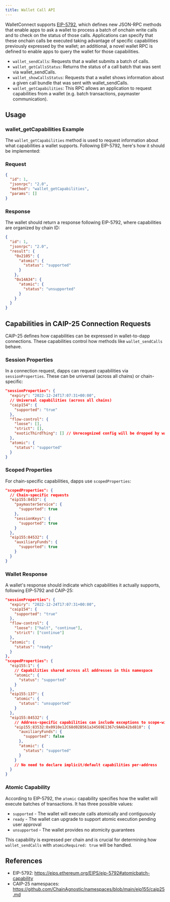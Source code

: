 ```yaml
---
title: Wallet Call API
---
```


WalletConnect supports [EIP-5792](https://eips.ethereum.org/EIPS/eip-5792#atomicbatch-capability), which defines new JSON-RPC methods that enable apps to ask a wallet to process a batch of onchain write calls and to check on the status of those calls.
Applications can specify that these onchain calls be executed taking advantage of specific capabilities previously expressed by the wallet; an additional, a novel wallet RPC is defined to enable apps to query the wallet for those capabilities.

- `wallet_sendCalls`: Requests that a wallet submits a batch of calls.
- `wallet_getCallsStatus`: Returns the status of a call batch that was sent via wallet_sendCalls.
- `wallet_showCallsStatus`: Requests that a wallet shows information about a given call bundle that was sent with wallet_sendCalls.
- `wallet_getCapabilities`: This RPC allows an application to request capabilities from a wallet (e.g. batch transactions, paymaster communication).

## Usage

### wallet_getCapabilities Example

The `wallet_getCapabilities` method is used to request information about what capabilities a wallet supports. Following EIP-5792, here's how it should be implemented:

### Request
```json
{
  "id": 1,
  "jsonrpc": "2.0",
  "method": "wallet_getCapabilities",
  "params": []
}
```

### Response
The wallet should return a response following EIP-5792, where capabilities are organized by chain ID:

```json
{
  "id": 1,
  "jsonrpc": "2.0",
  "result": {
    "0x2105": {
      "atomic": {
        "status": "supported"
      }
    },
    "0x14A34": {
      "atomic": {
        "status": "unsupported"
      }
    }
  }
}
```

## Capabilities in CAIP-25 Connection Requests

CAIP-25 defines how capabilities can be expressed in wallet-to-dapp connections. These capabilities control how methods like `wallet_sendCalls` behave.

### Session Properties

In a connection request, dapps can request capabilities via `sessionProperties`. These can be universal (across all chains) or chain-specific:

```json
"sessionProperties": {
  "expiry": "2022-12-24T17:07:31+00:00",
  // Universal capabilities (across all chains)
  "caip154": {
    "supported": "true"
  },
  "flow-control": {
    "loose": [], 
    "strict": [],
    "exoticThirdThing": [] // Unrecognized config will be dropped by wallet
  },
  "atomic": {
    "status": "supported"
  }
}
```

### Scoped Properties

For chain-specific capabilities, dapps use `scopedProperties`:

```json
"scopedProperties": {
  // Chain-specific requests
  "eip155:8453": {
    "paymasterService": {
      "supported": true
    },
    "sessionKeys": {
      "supported": true
    }
  },
  "eip155:84532": {
    "auxiliaryFunds": {
      "supported": true
    }
  }
}
```

### Wallet Response

A wallet's response should indicate which capabilities it actually supports, following EIP-5792 and CAIP-25:

```json
"sessionProperties": {
  "expiry": "2022-12-24T17:07:31+00:00",
  "caip154": {
    "supported": "true"
  },
  "flow-control": {
    "loose": ["halt", "continue"],
    "strict": ["continue"]
  },
  "atomic": {
    "status": "ready"
  }
},
"scopedProperties": {
  "eip155:1": {
    // Capabilities shared across all addresses in this namespace
    "atomic": {
      "status": "supported"
    }
  },
  "eip155:137": {
    "atomic": {
      "status": "unsupported"
    }
  },
  "eip155:84532": {
    // Address-specific capabilities can include exceptions to scope-wide capabilities
    "eip155:83532:0x0910e12C68d02B561a34569E1367c9AAb42bd810": {
      "auxiliaryFunds": {
        "supported": false
      },
      "atomic": {
        "status": "supported"
      }
    }
    // No need to declare implicit/default capabilities per-address
  }
}
```

### Atomic Capability

According to EIP-5792, the `atomic` capability specifies how the wallet will execute batches of transactions. It has three possible values:

- `supported` - The wallet will execute calls atomically and contiguously
- `ready` - The wallet can upgrade to support atomic execution pending user approval
- `unsupported` - The wallet provides no atomicity guarantees

This capability is expressed per chain and is crucial for determining how `wallet_sendCalls` with `atomicRequired: true` will be handled.

## References
- EIP-5792: https://eips.ethereum.org/EIPS/eip-5792#atomicbatch-capability
- CAIP-25 namespaces: https://github.com/ChainAgnostic/namespaces/blob/main/eip155/caip25.md